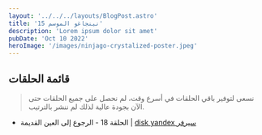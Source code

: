 ```yaml
---
layout: '../../../layouts/BlogPost.astro'
title: 'نينجاغو الموسم 15'
description: 'Lorem ipsum dolor sit amet'
pubDate: 'Oct 10 2022'
heroImage: '/images/ninjago-crystalized-poster.jpeg'
---
```


## قائمة الحلقات

> نسعى لتوفير باقي الحلقات في أسرع وقت، لم نحصل على جميع الحلقات حتى الآن بجودة عالية لذلك لم ننشر بالترتيب.

* الحلقة 18 - الرجوع إلى العين القديمة | [disk yandex سيرفر](https://disk.yandex.ru/i/lDVWE6ylSkDrTQ)